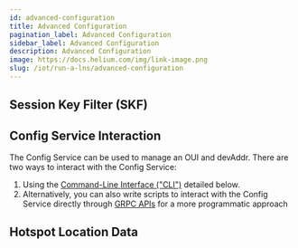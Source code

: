 ```yaml
---
id: advanced-configuration
title: Advanced Configuration
pagination_label: Advanced Configuration
sidebar_label: Advanced Configuration
description: Advanced Configuration
image: https://docs.helium.com/img/link-image.png
slug: /iot/run-a-lns/advanced-configuration
---
```



## Session Key Filter (SKF)

## Config Service Interaction
The Config Service can be used to manage an OUI and devAddr. There are two ways to interact with the
Config Service:

1. Using the [Command-Line Interface ("CLI")](https://github.com/helium/helium-config-service-cli)
   detailed below.
2. Alternatively, you can also write scripts to interact with the Config Service directly through
   [GRPC APIs](https://github.com/helium/proto/blob/master/src/service/iot_config.proto) for a more
   programmatic approach


## Hotspot Location Data